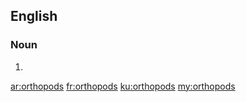 ==English==

===Noun===
{{head|en|noun plural form}}

# {{plural of|orthopod|lang=en}}

[[ar:orthopods]]
[[fr:orthopods]]
[[ku:orthopods]]
[[my:orthopods]]